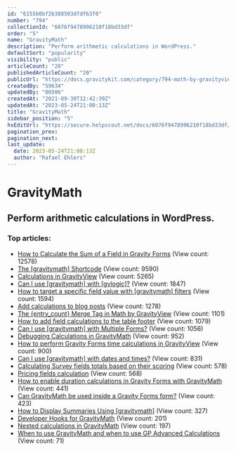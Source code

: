```yaml
---
id: "6155b0bf2b380503dfdf63f0"
number: "794"
collectionId: "6076f9478996210f18bd33df"
order: "5"
name: "GravityMath"
description: "Perform arithmetic calculations in WordPress."
defaultSort: "popularity"
visibility: "public"
articleCount: "20"
publishedArticleCount: "20"
publicUrl: "https://docs.gravitykit.com/category/794-math-by-gravityview---advanced-calculations-for-gravity-forms"
createdBy: "59634"
updatedBy: "80506"
createdAt: "2021-09-30T12:42:39Z"
updatedAt: "2023-05-24T21:00:13Z"
title: "GravityMath"
sidebar_position: "5"
hsEditUrl: "https://secure.helpscout.net/docs/6076f9478996210f18bd33df/article/6155b0bf2b380503dfdf63f0"
pagination_prev: 
pagination_next: 
last_update:
  date: 2023-05-24T21:00:13Z
  author: "Rafael Ehlers"
---
```


# GravityMath

## Perform arithmetic calculations in WordPress.

### Top articles: 

- [How to Calculate the Sum of a Field in Gravity Forms](398-how-to-calculate-the-sum-of-a-field-in-gravity-forms) (View count: 12578)
- [The [gravitymath] Shortcode](295-math-shortcode) (View count: 9590)
- [Calculations in GravityView](371-calculations-in-gravityview) (View count: 5265)
- [Can I use [gravitymath] with [gvlogic]?](431-can-i-use-gvmath-with-gvlogic) (View count: 1847)
- [How to target a specific field value with [gravitymath] filters](580-how-to-target-a-specific-field-value-with-gvmath-filters) (View count: 1594)
- [Add calculations to blog posts](373-insert-calculations-into-post-content) (View count: 1278)
- [The {entry_count} Merge Tag in Math by GravityView](754-entry-count-merge-tag) (View count: 1101)
- [How to add field calculations to the table footer](750-how-to-add-field-calculations-to-the-table-footer) (View count: 1079)
- [Can I use [gravitymath] with Multiple Forms?](632-gvmath-with-multiple-forms) (View count: 1056)
- [Debugging Calculations in GravityM​ath](372-debugging-calculations) (View count: 952)
- [How to perform Gravity Forms time calculations in GravityView](756-gravity-forms-duration-calculations) (View count: 900)
- [Can I use [gravitymath] with dates and times?](633-gvmath-dates-and-times) (View count: 831)
- [Calculating Survey fields totals based on their scoring](758-calculating-survey-fields-totals-based-on-their-scoring) (View count: 578)
- [Pricing fields calculation](757-pricing-fields-calculation) (View count: 568)
- [How to enable duration calculations in Gravity Forms with GravityMath](755-time-calculations-in-gravity-forms) (View count: 441)
- [Can GravityMath be used inside a Gravity Forms form?](556-math-extension-gravity-forms) (View count: 423)
- [How to Display Summaries Using [gravitymath]](853-how-to-display-summaries-using-gvmath) (View count: 327)
- [Developer Hooks for GravityMath](749-developer-hooks-for-math-by-gravityview) (View count: 201)
- [Nested calculations in GravityMath](900-nested-calculations) (View count: 197)
- [When to use GravityMath and when to use GP Advanced Calculations](909-when-to-use-gravitymath-and-gp-advanced-calculations) (View count: 71)


